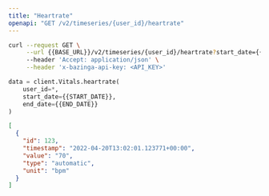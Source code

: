 ```yaml
---
title: "Heartrate"
openapi: "GET /v2/timeseries/{user_id}/heartrate"
---
```


<RequestExample>

```bash Bash
curl --request GET \
     --url {{BASE_URL}}/v2/timeseries/{user_id}/heartrate?start_date={{START_DATE}}&end_date={{END_DATE}} \
     --header 'Accept: application/json' \
     --header 'x-bazinga-api-key: <API_KEY>'
```

```python Python
data = client.Vitals.heartrate(
    user_id=*,
    start_date={{START_DATE}},
    end_date={{END_DATE}}
)
```

</RequestExample>

<ResponseExample>

```json Example
[
  {
    "id": 123,
    "timestamp": "2022-04-20T13:02:01.123771+00:00",
    "value": "70",
    "type": "automatic",
    "unit": "bpm"
  }
]
```

</ResponseExample>
